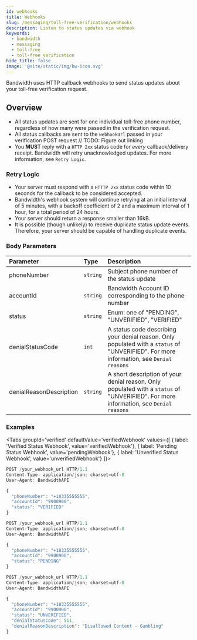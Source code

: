 ```yaml
---
id: webhooks
title: Webhooks
slug: /messaging/toll-free-verification/webhooks
description: Listen to status updates via webhook
keywords:
  - bandwidth
  - messaging
  - toll-free
  - toll-free verification
hide_title: false
image: '@site/static/img/bw-icon.svg'
---
```


Bandwidth uses HTTP callback webhooks to send status updates about your toll-free verification request.

## Overview
 * All status updates are sent for one individual toll-free phone number, regardless of how many were passed in the verification request.
 * All status callbacks are sent to the `webhookUrl` passed in your verification POST request // TODO: Figure out linking
 * You **MUST** reply with a `HTTP 2xx` status code for _every_ callback/delivery receipt. Bandwidth will retry unacknowledged updates. For more information, see `Retry Logic`.
 
### Retry Logic

* Your server must respond with a `HTTTP 2xx` status code within 10 seconds for the callback to be considered accepted.
* Bandwidth's webhook system will continue retrying at an initial interval of 5 minutes, with a backoff coefficient of 2 and a maximum interval of 1 hour, for a total period of 24 hours.
* Your server should return a response smaller than 16kB.
* It is possible (though unlikely) to receive duplicate status update events. Therefore, your server should be capable of handling duplicate events.

### Body Parameters
| Parameter               | Type     | Description                                            |
|:------------------------|:---------|:----------------------------------------------------------------------------------------------------------------------------------------|
| phoneNumber             | `string` | Subject phone number of the status update                                                                                               |
| accountId               | `string` | Bandwidth Account ID corresponding to the phone number                                                                                  |
| status                  | `string` | Enum: one of "PENDING", "UNVERIFIED", "VERIFIED"                                                                                        | 
| denialStatusCode        | `int`    | A status code describing your denial reason. Only populated with a `status` of "UNVERIFIED". For more information, see `Denial reasons` |
| denialReasonDescription | `string` | A short description of your denial reason. Only populated with a `status` of "UNVERIFIED". For more information, see `Denial reasons`   |

### Examples

<Tabs
  groupId='verified'
  defaultValue='verifiedWebhook'
  values={[
    { label: 'Verified Status Webhook', value='verifiedWebhook'},
    { label: 'Pending Status Webhook', value='pendingWebhook'},
    { label: 'Unverified Status Webhook', value='unverifiedWebhook'}
  ]}>
<TabItem value='verifiedWebhook'>

```js
POST /your_webhook_url HTTP/1.1
Content-Type: application/json; charset=utf-8
User-Agent: BandwidthAPI

{
  "phoneNumber": "+18335555555",
  "accountId": "9900900",
  "status": "VERIFIED"
}
```

</TabItem>
<TabItem value='pendingWebhook'>

```js
POST /your_webhook_url HTTP/1.1
Content-Type: application/json; charset=utf-8
User-Agent: BandwidthAPI

{
  "phoneNumber": "+18335555555",
  "accountId": "9900900",
  "status": "PENDING"
}
```

</TabItem>
<TabItem value='unverifiedWebhook'>

```js
POST /your_webhook_url HTTP/1.1
Content-Type: application/json; charset=utf-8
User-Agent: BandwidthAPI

{
  "phoneNumber": "+18335555555",
  "accountId": "9900900",
  "status": "UNVERIFIED",
  "denialStatusCode": 511,
  "denialReasonDescription": "Disallowed Content - Gambling"
}
```

</TabItem>